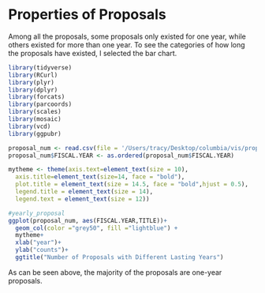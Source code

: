 # Properties of Proposals

Among all the proposals, some proposals only existed for one year, while others existed for more than one year. To see the categories of how long the proposals have existed, I selected the bar chart.

```r
library(tidyverse)
library(RCurl)
library(plyr)
library(dplyr)
library(forcats)
library(parcoords)
library(scales)
library(mosaic)
library(vcd)
library(ggpubr)
```

```r
proposal_num <- read.csv(file = '/Users/tracy/Desktop/columbia/vis/proposal_num.csv',header = TRUE)
proposal_num$FISCAL.YEAR <- as.ordered(proposal_num$FISCAL.YEAR) 

mytheme <- theme(axis.text=element_text(size = 10),
  axis.title=element_text(size=14, face = "bold"),
  plot.title = element_text(size = 14.5, face = "bold",hjust = 0.5),
  legend.title = element_text(size = 14),
  legend.text = element_text(size = 12))
```

```r
#yearly_proposal
ggplot(proposal_num, aes(FISCAL.YEAR,TITLE))+
  geom_col(color ="grey50", fill ="lightblue") +
  mytheme+
  xlab("year")+
  ylab("counts")+
  ggtitle("Number of Proposals with Different Lasting Years")
```

As can be seen above, the majority of the proposals are one-year proposals.